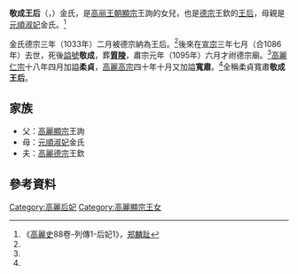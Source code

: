 '''敬成王后'''（{{lang|ko|선의왕후}}，{{bd|?||1086年|catIdx=Y}}）金氏，是[[高丽王朝|高丽王朝]][[高麗顯宗|顯宗]]王詢的女兒，也是[[高麗德宗|德宗]]王欽的[[王后|王后]]，母親是[[元順淑妃|元順淑妃]]金氏。<ref name= "gls">《[[高麗史|高麗史]]88卷-列傳1-后妃1》，[[郑麟趾|郑麟趾]]</ref>

金氏德宗三年（1033年）二月被德宗納為王后。<ref name= "gls" />後來在[[高麗宣宗|宣宗]]三年七月（合1086年）去世，死後[[謚號|謚號]]'''敬成'''，葬'''[[質陵|質陵]]'''，肅宗元年（1095年）六月才祔德宗廟。<ref name= "gls" />[[高麗仁宗|高麗仁宗]]十八年四月加謚'''柔貞'''，[[高麗高宗|高麗高宗]]四十年十月又加謚'''寬肅'''。<ref name= "gls" />全稱柔貞寬肅'''敬成王后'''。

== 家族 ==
* 父：[[高麗顯宗|高麗顯宗]]王詢
* 母：[[元順淑妃|元順淑妃]]金氏
* 夫：[[高麗德宗|高麗德宗]]王欽

== 參考資料 ==
<div class="references-small">
<references></references>
</div>

{{高麗王后}}

[[Category:高麗后妃|Category:高麗后妃]]
[[Category:高麗顯宗王女|Category:高麗顯宗王女]]